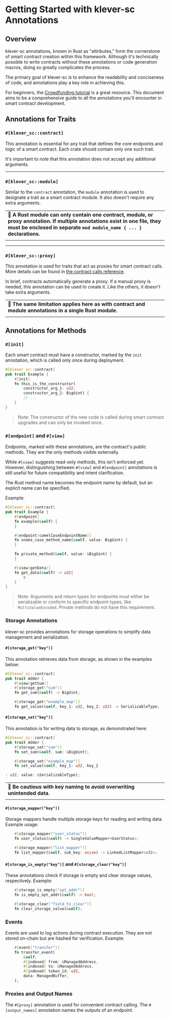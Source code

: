 # Getting Started with klever-sc Annotations

## Overview

klever-sc annotations, known in Rust as "attributes," form the cornerstone of smart contract creation within this framework. Although it's technically possible to write contracts without these annotations or code generation macros, doing so greatly complicates the process.

The primary goal of klever-sc is to enhance the readability and conciseness of code, and annotations play a key role in achieving this.

For beginners, the [Crowdfunding tutorial](/tutorials/crowdfunding) is a great resource. This document aims to be a comprehensive guide to all the annotations you'll encounter in smart contract development.

## Annotations for Traits

### `#[klever_sc::contract]`

This annotation is essential for any trait that defines the core endpoints and logic of a smart contract. Each crate should contain only one such trait.

It's important to note that this annotation does not accept any additional arguments.

---

### `#[klever_sc::module]`

Similar to the `contract` annotation, the `module` annotation is used to designate a trait as a smart contract module. It also doesn't require any extra arguments.

|                                                                                                                                                                                                       |
| ----------------------------------------------------------------------------------------------------------------------------------------------------------------------------------------------------- |
| 🚨 **A Rust module can only contain one contract, module, or proxy annotation. If multiple annotations exist in one file, they must be enclosed in separate `mod module_name { ... }` declarations.** |
|                                                                                                                                                                                                       |

---

### `#[klever_sc::proxy]`

This annotation is used for traits that act as proxies for smart contract calls. More details can be found in [the contract calls reference](calls).

In brief, contracts automatically generate a proxy. If a manual proxy is needed, this annotation can be used to create it. Like the others, it doesn't take extra arguments.

|                                                                                                          |
| -------------------------------------------------------------------------------------------------------- |
| 🚨 **The same limitation applies here as with contract and module annotations in a single Rust module.** |
|                                                                                                          |

## Annotations for Methods

### `#[init]`

Each smart contract must have a constructor, marked by the `init` annotation, which is called only once during deployment.

```rust
#[klever_sc::contract]
pub trait Example {
    #[init]
    fn this_is_the_constructor(
        constructor_arg_1: u32,
        constructor_arg_2: BigUint) {
        // ...
    }
}
```

> Note: The constructor of the new code is called during smart contract upgrades and can only be invoked once.

### `#[endpoint]` and `#[view]`

Endpoints, marked with these annotations, are the contract's public methods. They are the only methods visible externally.

While `#[view]` suggests read-only methods, this isn't enforced yet. However, distinguishing between `#[view]` and `#[endpoint]` annotations is still useful for future compatibility and intent clarification.

The Rust method name becomes the endpoint name by default, but an explicit name can be specified.

Example:

```rust
#[klever_sc::contract]
pub trait Example {
	#[endpoint]
	fn example(&self) {
    }

    #[endpoint(camelCaseEndpointName)]
	fn snake_case_method_name(&self, value: BigUint) {
    }

    fn private_method(&self, value: &BigUint) {
    }

    #[view(getData)]
	fn get_data(&self) -> u32{
        0
    }
}
```

> Note: Arguments and return types for endpoints must either be serializable or conform to specific endpoint types, like `MultiValueEncoded`. Private methods do not have this requirement.

### Storage Annotations

klever-sc provides annotations for storage operations to simplify data management and serialization.

#### `#[storage_get("key")]`

This annotation retrieves data from storage, as shown in the examples below:

```rust
#[klever_sc::contract]
pub trait Adder {
	#[view(getSum)]
	#[storage_get("sum")]
	fn get_sum(&self) -> BigUint;

	#[storage_get("example_map")]
    fn get_value(&self, key_1: u32, key_2: u32) -> SerializableType;
```

#### `#[storage_set("key")]`

This annotation is for writing data to storage, as demonstrated here:

```rust
#[klever_sc::contract]
pub trait Adder {
	#[storage_set("sum")]
	fn set_sum(&self, sum: &BigUint);

	#[storage_set("example_map")]
    fn set_value(&self, key_1: u32, key_2

: u32, value: &SerializableType);
```

|                                                                          |
| ------------------------------------------------------------------------ |
| 🚨 **Be cautious with key naming to avoid overwriting unintended data**. |
|                                                                          |

#### `#[storage_mapper("key")]`

Storage mappers handle multiple storage keys for reading and writing data. Example usage:

```rust
	#[storage_mapper("user_status")]
	fn user_status(&self) -> SingleValueMapper<UserStatus>;

    #[storage_mapper("list_mapper")]
	fn list_mapper(&self, sub_key: usize) -> LinkedListMapper<u32>;
```

#### `#[storage_is_empty("key")]` and `#[storage_clear("key")]`

These annotations check if storage is empty and clear storage values, respectively. Example:

```rust
	#[storage_is_empty("opt_addr")]
	fn is_empty_opt_addr(&self) -> bool;

	#[storage_clear("field_to_clear")]
	fn clear_storage_value(&self);
```

### Events

Events are used to log actions during contract execution. They are not stored on-chain but are hashed for verification. Example:

```rust
	#[event("transfer")]
	fn transfer_event(
		&self,
		#[indexed] from: &ManagedAddress,
		#[indexed] to: &ManagedAddress,
		#[indexed] token_id: u32,
        data: ManagedBuffer,
	);
```

### Proxies and Output Names

The `#[proxy]` annotation is used for convenient contract calling. The `#[output_names]` annotation names the outputs of an endpoint.
